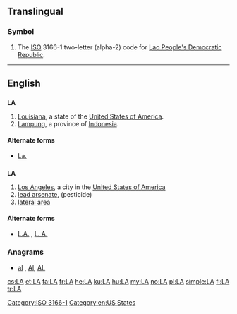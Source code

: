 {{also|Appendix:Variations of "la"}}
==Translingual==

===Symbol===
{{head|mul|symbol}}
# The [[ISO]] 3166-1 two-letter (alpha-2) code for [[Lao People's Democratic Republic]].

[[Category:ISO 3166-1]]
----

==English==

==={{abbreviation}}===
'''LA'''

# [[Louisiana]], a state of the [[United States of America]].
# [[Lampung]], a province of [[Indonesia]].

====Alternate forms====
* {{sense|Louisiana}} [[La.]]

==={{initialism-old|en}}===
'''LA'''

# [[Los Angeles]], a city in the [[United States of America]]
# [[w:Lead hydrogen arsenate|lead arsenate]], (pesticide)
# [[lateral area]]

====Alternate forms====
* {{sense|Los Angeles}} [[L.A.]] , [[L. A.]]

===Anagrams===
* [[al#English|al]] , [[Al#English|Al]], [[AL#English|AL]]

[[Category:en:US States]]

[[cs:LA]]
[[et:LA]]
[[fa:LA]]
[[fr:LA]]
[[he:LA]]
[[ku:LA]]
[[hu:LA]]
[[my:LA]]
[[no:LA]]
[[pl:LA]]
[[simple:LA]]
[[fi:LA]]
[[tr:LA]]